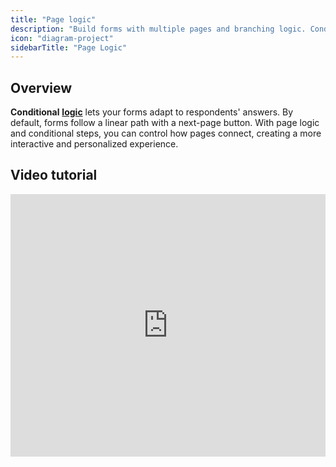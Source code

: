 ```yaml
---
title: "Page logic"
description: "Build forms with multiple pages and branching logic. Conditionally show certain pages or show custom endings with Fillout."
icon: "diagram-project"
sidebarTitle: "Page Logic"
---
```


## Overview

**Conditional** [**logic**](/help/conditional-hiding) lets your forms adapt to respondents' answers. By default, forms follow a linear path with a next-page button. With page logic and conditional steps, you can control how pages connect, creating a more interactive and personalized experience.

## Video tutorial

<Frame>
  <iframe class="notion-asset-object-fit" src="https://www.loom.com/embed/221e4df32658448caa83f0a2b5e73efb" title="iframe video" frameborder="0" allowfullscreen loading="lazy" scrolling="auto" width="100%" height="420px" />
</Frame>

## Edit page branching

To modify your form's flow, click `Logic`.

<Frame>
  ![Screenshot of the Logic tab of a form](/images/logic/image-4.png)
</Frame>

Let's say you want to go to different pages depending on the result of a respondent's input. For example, we'll ask respondents what kind of company they work at.

In this example, we want respondents to see different pages based on discount eligibility. With this, we’ll create two different **ending** pages (accepted and rejected). If they work at a non-profit, they'll also have to describe the organization.

What we want to do is:

- If they qualify for a discount right away (e.g. student), show them the accepted ending page
- If they work at a non-profit, show them the non-profit page
- If they don’t qualify (e.g. private company), show them the rejected ending page

<Frame>
  ![Screenshot of the Logic tab of a form](/images/logic/image-5.png)
</Frame>

First, click and drag from the `+` symbol on the right side of the page you want to connect, then drop it onto the target page. For example, we'll click the plus symbol on **Info** and route it to **Rejected**.

`Set condition` to define when it will redirect to **Rejected**. In this case, if it’s a **private company**.

<Frame>
  ![Screenshot of the Logic tab of a form](/images/logic/image-6.png)
</Frame>

Finally, we also want to route respondents to the success page right away if they’re a student. `+ Add branch` to `Set condition`.

<Frame>
  ![Screenshot of the Logic tab of a form](/images/logic/image-7.png)
</Frame>

We’re done\! Now, respondents will get redirected to different pages depending on their answer.

## Related articles

<CardGroup cols={3}>
  <Card title="Page logic" icon="diagram-project" iconType="regular" color="#FFC738" href="/help/page-logic">
    Hide or show certain pages or custom endings based on respondents' previous input.
  </Card>
  <Card title="Ending page" icon="party-bell" iconType="regular" color="#FFC738" href="/help/ending-page">
    Show users a thank you page, redirect them to another site or form, or let them fill the form out again.
  </Card>
  <Card title="Condition groups" icon="table-tree" iconType="regular" color="#FFC738" href="/help/condition-logic-groups">
    Use nested logic to show, hide and validate fields based on multiple conditions at once.
  </Card>
</CardGroup>